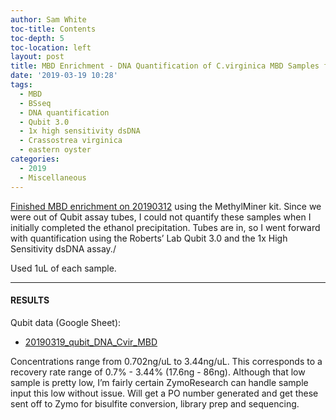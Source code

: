 ```yaml
---
author: Sam White
toc-title: Contents
toc-depth: 5
toc-location: left
layout: post
title: MBD Enrichment - DNA Quantification of C.virginica MBD Samples from 20190312
date: '2019-03-19 10:28'
tags:
  - MBD
  - BSseq
  - DNA quantification
  - Qubit 3.0
  - 1x high sensitivity dsDNA
  - Crassostrea virginica
  - eastern oyster
categories:
  - 2019
  - Miscellaneous
---
```

[Finished MBD enrichment on 20190312](https://robertslab.github.io/sams-notebook/posts/2019/2019-03-12-MBD-Enrichment---Ethanol-Precipitation-of-C.virginica-MBD-samples/) using the MethylMiner kit. Since we were out of Qubit assay tubes, I could not quantify these samples when I initially completed the ethanol precipitation. Tubes are in, so I went forward with quantification using the Roberts' Lab Qubit 3.0 and the 1x High Sensitivity dsDNA assay./

Used 1uL of each sample.

---

#### RESULTS

Qubit data (Google Sheet):

- [20190319_qubit_DNA_Cvir_MBD](https://docs.google.com/spreadsheets/d/1qhd_wyxJn234Lw8Wk9F6dUfjIWdVHfck_ON7tAi2FXo/edit?usp=sharing)

Concentrations range from 0.702ng/uL to 3.44ng/uL. This corresponds to a recovery rate range of 0.7% - 3.44% (17.6ng - 86ng). Although that low sample is pretty low, I'm fairly certain ZymoResearch can handle sample input this low without issue. Will get a PO number generated and get these sent off to Zymo for bisulfite conversion, library prep and sequencing.
